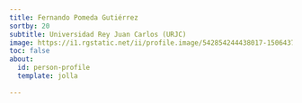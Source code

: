 ```yaml
---
title: Fernando Pomeda Gutiérrez
sortby: 20
subtitle: Universidad Rey Juan Carlos (URJC) 
image: https://i1.rgstatic.net/ii/profile.image/542854244438017-1506437945879_Q512/Fernando-Gutierrez-3.jpg
toc: false
about:
  id: person-profile
  template: jolla
 
---
```


:::{#person-profile}
:::




